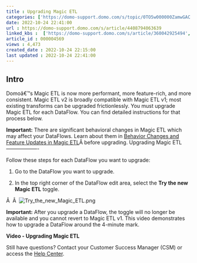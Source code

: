 ```yaml
---
title : Upgrading Magic ETL
categories: ['https://domo-support.domo.com/s/topic/0TO5w000000ZamwGAC']
date: 2022-10-24 22:41:00
url : https://domo-support.domo.com/s/article/4408794063639
linked_kbs :  ['https://domo-support.domo.com/s/article/360042925494', 'https://domo-support.domo.com/s/article/360047787514', 'https://domo-support.domo.com/s/knowledge-base', 'https://domo-support.domo.com/s/article/360043429953', 'https://domo-support.domo.com/s/article/4408794063639', 'https://domo-support.domo.com/s/article/360043429933', 'https://domo-support.domo.com/s/article/360043429693', 'https://domo-support.domo.com/s/topic/0TO5w000000ZamwGAC', 'https://domo-support.domo.com/s/article/360043429913']
article_id : 000004569
views : 4,473
created_date : 2022-10-24 22:15:00
last updated : 2022-10-24 22:41:00
---
```




Intro
-----


Domoâ€™s Magic ETL is now more performant, more feature-rich, and more consistent. Magic ETL v2 is broadly compatible with Magic ETL v1; most existing transforms can be upgraded frictionlessly. You must upgrade Magic ETL for each DataFlow. You can find detailed instructions for that process below.


**Important:** There are significant behavioral changes in Magic ETL which may affect your DataFlows. Learn about them in [Behavior Changes and Feature Updates in Magic ETL](..\behavior_changes_and_feature_updates_in_magic_etl\index.md)Â before upgrading.
Upgrading Magic ETL
-------------------


Follow these steps for each DataFlow you want to upgrade:


1. Go to the DataFlow you want to upgrade.


2. In the top right corner of the DataFlow edit area, select the **Try the new Magic ETL** toggle.  
  
Â  Â  ![Try_the_new_Magic_ETL.png](Try_the_new_Magic_ETL.png)


**Important:** After you upgrade a DataFlow, the toggle will no longer be available and you cannot revert to Magic ETL v1.
This video demonstrates how to upgrade a DataFlow around the 4-minute mark.


**Video - Upgrading Magic ETL**



Still have questions? Contact your Customer Success Manager (CSM) or access the [Help Center](https://www.domo.com/help-center).